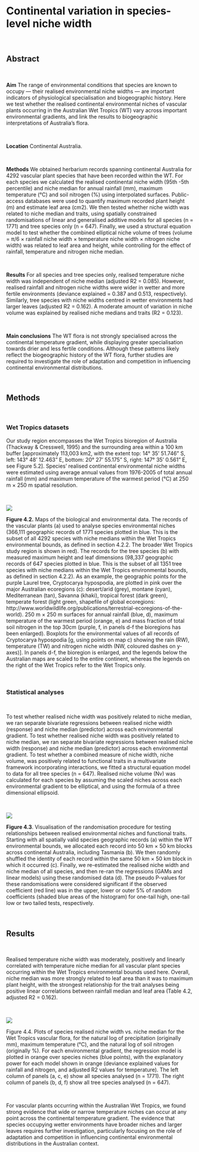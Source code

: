 # Continental variation in species-level niche width 

\

## Abstract  

\

**Aim** The range of environmental conditions that species are known to occupy — their realised environmental niche widths — are important indicators of physiological specialisation and biogeographic history. Here we test whether the realised continental environmental niches of vascular plants occurring in the Australian Wet Tropics (WT) vary across important environmental gradients, and link the results to biogeographic interpretations of Australia’s flora. 

\

**Location** Continental Australia. 

\

**Methods** We obtained herbarium records spanning continental Australia for 4292 vascular plant species that have been recorded within the WT. For each species we calculated the realised continental niche width (95th -5th percentile) and niche median for annual rainfall (mm), maximum temperature (°C) and soil nitrogen (%) using interpolated surfaces. Public-access databases were used to quantify maximum recorded plant height (m) and estimate leaf area (cm2). We then tested whether niche width was related to niche median and traits, using spatially constrained randomisations of linear and generalised additive models for all species (n = 1771) and tree species only (n = 647). Finally, we used a structural equation model to test whether the combined elliptical niche volume of trees (volume = π/6 × rainfall niche width × temperature niche width × nitrogen niche width) was related to leaf area and height, while controlling for the effect of rainfall, temperature and nitrogen niche median. 

\

**Results** For all species and tree species only, realised temperature niche width was independent of niche median (adjusted R2 = 0.085). However, realised rainfall and nitrogen niche widths were wider in wetter and more fertile environments (deviance explained = 0.387 and 0.513, respectively). Similarly, tree species with niche widths centred in wetter environments had larger leaves (adjusted R2 = 0.162). A moderate amount of variation in niche volume was explained by realised niche medians and traits (R2 = 0.123).  

\

**Main conclusions** The WT flora is not strongly specialised across the continental temperature gradient, while displaying greater specialisation towards drier and less fertile conditions. Although these patterns likely reflect the biogeographic history of the WT flora, further studies are required to investigate the role of adaptation and competition in influencing continental environmental distributions.

\

## Methods 

\

### Wet Tropics datasets

Our study region encompasses the Wet Tropics bioregion of Australia (Thackway & Cresswell, 1995) and the surrounding area within a 100 km buffer [approximately 
113,003 km2, with the extent top: 14° 35' 51.746" S, left: 143° 48' 12.463" E, bottom: 20° 27' 55.175" S, right: 147° 35' 0.561" E, see Figure 5.2]. Species’ 
realised continental environmental niche widths were estimated using average annual values from 1976-2005 of total annual rainfall (mm) and maximum temperature 
of the warmest period (°C) at 250 m × 250 m spatial resolution.

\

![](https://github.com/HMB3/Beta-Diversity-vs-Productivity/blob/master/docs/fig_4.2.png?raw=true)


**Figure 4.2.** Maps of the biological and environmental data. The records of the vascular plants (a) used to analyse species environmental niches (366,111 geographic records of 1771 species plotted in blue. This is the subset of all 4292 species with niche medians within the Wet Tropics environmental bounds, as defined in section 4.2.2. The broader Wet Tropics study region is shown in red). The records for the tree species (b) with measured maximum height and leaf dimensions (98,337 geographic records of 647 species plotted in blue. This is the subset of all 1351 tree species with niche medians within the Wet Tropics environmental bounds, as defined in section 4.2.2). As an example, the geographic points for the purple Laurel tree, Cryptocarya hypospodia, are plotted in pink over the major Australian ecoregions (c): desert/arid (grey), montane (cyan), Mediterranean (tan), Savanna (khaki), tropical forest (dark green), temperate forest (light green, shapefile of global ecoregions: http://www.worldwildlife.org/publications/terrestrial-ecoregions-of-the-world). 250 m × 250 m surfaces for annual rainfall (blue, d), maximum temperature of the warmest period (orange, e) and mass fraction of total soil nitrogen in the top 30cm (purple, f, in panels d-f the bioregions has been enlarged). Boxplots for the environmental values of all records of Cryptocarya hypospodia [g, using points on map c) showing the rain (RW), temperature (TW) and nitrogen niche width (NW, coloured dashes on y-axes)]. In panels d-f, the bioregion is enlarged, and the legends below the Australian maps are scaled to the entire continent, whereas the legends on the right of the Wet Tropics refer to the Wet Tropics only.

\

### Statistical analyses

\

To test whether realised niche width was positively related to niche median, we ran separate bivariate regressions between realised niche width (response) and niche median (predictor) across each environmental gradient. To test whether realised niche width was positively related to niche median, we ran separate bivariate regressions between realised niche width (response) and niche median (predictor) across each environmental gradient. To test whether a combined measure of niche width, niche volume, was positively related to functional traits in a multivariate framework incorporating interactions, we fitted a structural equation model to data for all tree species (n = 647). 
Realised niche volume (Nv) was calculated for each species by assuming the scaled niches across each environmental gradient to be elliptical, and using the formula of a three dimensional ellipsoid.   


\ 


![](https://github.com/HMB3/Beta-Diversity-vs-Productivity/blob/master/docs/fig_4.3.png?raw=true)

**Figure 4.3**. Visualisation of the randomisation procedure for testing relationships between realised environmental niches and functional traits. Starting with all spatially valid species geographic records (a) within the WT environmental bounds, we allocated each record into 50 km × 50 km blocks across continental Australia, including Tasmania (b). We then randomly shuffled the identity of each record within the same 50 km × 50 km block in which it occurred (c). Finally, we re-estimated the realised niche width and niche median of all species, and then re-ran the regressions (GAMs and linear models) using these randomised data (d). The pseudo P-values for these randomisations were considered significant if the observed coefficient (red line) was in the upper, lower or outer 5% of random coefficients (shaded blue areas of the histogram) for one-tail high, one-tail low or two tailed tests, respectively. 

\


## Results

\

Realised temperature niche width was moderately, positively and linearly correlated with temperature niche median for all vascular plant species occurring within the Wet Tropics environmental bounds used here. Overall, niche median was more strongly related to leaf area than it was to maximum plant height, with the strongest relationship for the trait analyses being positive linear correlations between rainfall median and leaf area (Table 4.2, adjusted R2 = 0.162).

\

![](https://github.com/HMB3/Beta-Diversity-vs-Productivity/blob/master/docs/fig_4.4.png?raw=true)

Figure 4.4. Plots of species realised niche width vs. niche median for the Wet Tropics vascular flora, for the natural log of precipitation (originally mm), maximum temperature (°C), and the natural log of soil nitrogen (originally %). For each environmental gradient, the regression model is plotted in orange over species niches (blue points), with the explanatory power for each model shown in orange (deviance explained values for rainfall and nitrogen, and adjusted R2 values for temperature). The left column of panels (a, c, e) show all species analysed (n = 1771). The right column of panels (b, d, f) show all tree species analysed (n = 647).

\

For vascular plants occurring within the Australian Wet Tropics, we found strong evidence that wide or narrow temperature niches can occur at any point across the continental temperature gradient. The evidence that species occupying wetter environments have broader niches and larger leaves requires further investigation, particularly focusing on the role of adaptation and competition in influencing continental environmental distributions in the Australian context. 


\

